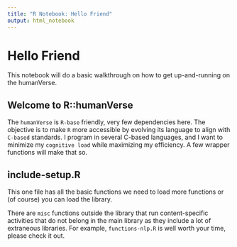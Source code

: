 ```yaml
---
title: "R Notebook: Hello Friend"
output: html_notebook
---
```


# Hello Friend
This notebook will do a basic walkthrough on how to get up-and-running on the humanVerse.

## Welcome to R::humanVerse
The `humanVerse` is `R-base` friendly, very few dependencies here.  The objective is to make `R` more accessible by evolving its language to align with `C-based` standards.  I program in several C-based languages, and I want to minimize my `cognitive load` while maximizing my efficiency.  A few wrapper functions will make that so.

## include-setup.R

This one file has all the basic functions we need to load more functions or (of course) you can load the library.  

There are `misc` functions outside the library that run content-specific activities that do not belong in the main library as they include a lot of extraneous libraries.  For example, `functions-nlp.R` is well worth your time, please check it out.


```r



```






